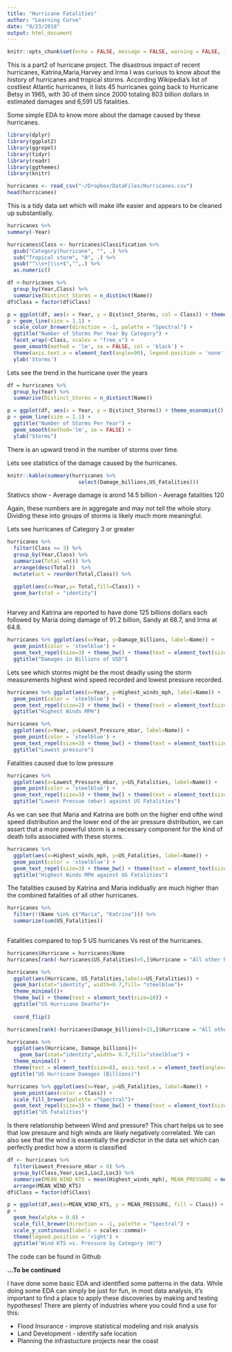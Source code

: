 ```yaml
---
title: "Hurricane Fatalities"
author: "Learning Curve"
date: "9/23/2018"
output: html_document
---
```



```r

knitr::opts_chunk$set(echo = FALSE, message = FALSE, warning = FALSE, fig.align = 'center')
```

This is a part2 of hurricane project. The disastrous impact of recent hurricanes, Katrina,Maria,Harvey and Irma I was curious to know about the history of hurricanes and tropical storms. According Wikipedia’s list of costliest Atlantic hurricanes, it lists 45 hurricanes going back to Hurricane Betsy in 1965, with 30 of them since 2000 totaling 803 billion dollars in estimated damages and 6,591 US fatalities.

Some simple EDA to know more about the damage caused by these hurricanes.
 
```r

library(dplyr)
library(ggplot2)
library(ggrepel)
library(tidyr)
library(readr)
library(ggthemes)
library(knitr)


```


```r

hurricanes <- read_csv("~/Dropbox/DataFiles/Hurricanes.csv")
head(hurricanes)
```
This is a tidy data set which will make life easier and appears to be cleaned up substantially. 

```r
hurricanes %>%
summary(-Year)
```

```r

hurricanes$Class <- hurricanes$Classification %>% 
  gsub("Category|hurricane", "", .) %>% 
  sub("Tropical storm", "0", .) %>% 
  gsub("^\\s+|\\s+$","",.) %>%
  as.numeric() 

df <-hurricanes %>%
  group_by(Year,Class) %>%
  summarise(Distinct_Storms = n_distinct(Name))
df$Class = factor(df$Class)

p = ggplot(df, aes(x = Year, y = Distinct_Storms, col = Class)) + theme_economist()
p + geom_line(size = 1.1) + 
  scale_color_brewer(direction = -1, palette = "Spectral") + 
  ggtitle("Number of Storms Per Year By Category") + 
  facet_wrap(~Class, scales = "free_x") + 
  geom_smooth(method = 'lm', se = FALSE, col = 'black') +
  theme(axis.text.x = element_text(angle=90), legend.position = 'none') + 
  ylab('Storms')
```

Lets see the trend in the hurricane over the years

```r
df = hurricanes %>%
  group_by(Year) %>%
  summarise(Distinct_Storms = n_distinct(Name))

p = ggplot(df, aes(x = Year, y = Distinct_Storms)) + theme_economist()
p + geom_line(size = 1.1) + 
  ggtitle("Number of Storms Per Year") + 
  geom_smooth(method='lm', se = FALSE) + 
  ylab("Storms")
```

There is an upward trend in the number of storms over time.

Lets see statistics of the damage caused by the hurricanes.
```r

knitr::kable(summary(hurricanes %>% 
                       select(Damage_billions,US_Fatalities)))

```
Stativcs show 
-  Average damage is arond 14.5 billion 
-  Average fatalities 120

Again, these numbers are in aggregate and may not tell the whole story. Dividing these into groups of storms is likely much more meaningful.

Lets see hurricanes of Category 3 or greater
```r

hurricanes %>%
  filter(Class >= 3) %>%
  group_by(Year,Class) %>%
  summarise(Total =n()) %>%
  arrange(desc(Total))  %>%
  mutate(act = reorder(Total,Class)) %>%

  ggplot(aes(x=Year,y= Total,fill=Class)) +
  geom_bar(stat = "identity")
  
```

Harvey and Katrina are reported to have done 125 billions dollars each followed by Maria doing damage of 91.2 billion, Sandy at 68.7, and Irma at 64.8.

```r
hurricanes %>% ggplot(aes(x=Year, y=Damage_billions, label=Name)) + 
  geom_point(color = 'steelblue') + 
  geom_text_repel(size=3) + theme_bw() + theme(text = element_text(size=10)) +
  ggtitle("Damages in Billions of USD")
```

Lets see which storms might be the most deadly using the storm measurements highest wind speed recorded and lowest pressure recorded.

```r
hurricanes %>% ggplot(aes(x=Year, y=Highest_winds_mph, label=Name)) + 
  geom_point(color = 'steelblue') + 
  geom_text_repel(size=2) + theme_bw() + theme(text = element_text(size=10)) +
  ggtitle("Highest Winds MPH")
```



```r
hurricanes %>% 
  ggplot(aes(x=Year, y=Lowest_Pressure_mbar, label=Name)) + 
  geom_point(color = 'steelblue') +
  geom_text_repel(size=3) + theme_bw() + theme(text = element_text(size=10)) +
  ggtitle("Lowest pressure")
```

Fatalities caused due to low pressure 

```r
hurricanes %>% 
  ggplot(aes(x=Lowest_Pressure_mbar, y=US_Fatalities, label=Name)) + 
  geom_point(color = 'steelblue') + 
  geom_text_repel(size=3) + theme_bw() + theme(text = element_text(size=10)) +
  ggtitle("Lowest Pressue (mbar) against US Fatalities")
```

As we can see that Maria and Katrina are both on the higher end ofthe wind speed distribution and the lower end of the air pressure distribution, we can assert that a more powerful storm is a necessary component for the kind of death tolls associated with these storms.

```r
hurricanes %>% 
  ggplot(aes(x=Highest_winds_mph, y=US_Fatalities, label=Name)) + 
  geom_point(color = 'steelblue') + 
  geom_text_repel(size=3) + theme_bw() + theme(text = element_text(size=10)) +
  ggtitle("Highest Winds MPH against US Fatalities")
```
The fatalities caused by Katrina and Maria indidually are much higher than the  combined fatalities of all other hurricanes.
```r
hurricanes %>% 
  filter(!(Name %in% c("Maria", "Katrina"))) %>% 
  summarize(sum(US_Fatalities))
  
```

Fatalities compared to top 5 US hurricanes Vs rest of the hurricanes.

```r
hurricanes$Hurricane = hurricanes$Name
hurricanes[rank(-hurricanes$US_Fatalities)>5,]$Hurricane = "All other hurricanes (40)"

hurricanes %>% 
  ggplot(aes(Hurricane, US_Fatalities,labels=US_Fatalities)) + 
  geom_bar(stat="identity", width=0.7,fill= "steelblue")+
  theme_minimal()+
  theme_bw() + theme(text = element_text(size=10)) +
  ggtitle("US Hurricane Deaths")+
  
  coord_flip()
```


```r

hurricanes[rank(-hurricanes$Damage_billions)>15,]$Hurricane = "All others (30)"

hurricanes %>% 
  ggplot(aes(Hurricane, Damage_billions))+
    geom_bar(stat="identity",width= 0.7,fill="steelblue") +
  theme_minimal() + 
  theme(text = element_text(size=8), axis.text.x = element_text(angle=45, hjust=1)) +
 ggtitle("US Hurricane Damages (Billions)")

```


```r
hurricanes %>% ggplot(aes(x=Year, y=US_Fatalities, label=Name)) + 
  geom_point(aes(color = Class)) + 
  scale_fill_brewer(palette ="Spectral")+
  geom_text_repel(size=3) + theme_bw() + theme(text = element_text(size=8)) +
  ggtitle("US Fatalities")
```



Is there relationship between Wind and pressure? This chart helps us to see that low pressure and high winds are likely negatively correlated. We can also see that the wind is essentially the predictor in the data set which can perfectly predict how a storm is classified

```r
df <- hurricanes %>% 
  filter(Lowest_Pressure_mbar > 0) %>%
  group_by(Class,Year,Loc1,Loc2,Loc3) %>%
  summarise(MEAN_WIND_KTS = mean(Highest_winds_mph), MEAN_PRESSURE = mean(Lowest_Pressure_mbar)) %>%
  arrange(MEAN_WIND_KTS)
df$Class = factor(df$Class)

p = ggplot(df,aes(x=MEAN_WIND_KTS, y = MEAN_PRESSURE, fill = Class)) + theme_economist()
p + 
  geom_hex(alpha = 0.8) +
  scale_fill_brewer(direction = -1, palette = "Spectral") + 
  scale_y_continuous(labels = scales::comma)+ 
  theme(legend.position = 'right') + 
  ggtitle("Wind KTS vs. Pressure by Category (H)")


```


The code can be found in Github


**...To be continued **

I have done some basic EDA and identified some patterns in the data. While doing some EDA can simply be just for fun, in most data analysis, it's important to find a place to apply these discoveries by making and testing hypotheses! There are plenty of industries where you could find a use for this:

- Flood Insurance - improve statistical modeling and risk analysis
- Land Development - identify safe location 
- Planning the infrastucture projects near the coast






